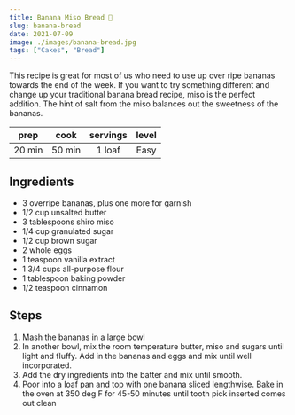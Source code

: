 ```yaml
---
title: Banana Miso Bread 🍌
slug: banana-bread
date: 2021-07-09
image: ./images/banana-bread.jpg
tags: ["Cakes", "Bread"]
---
```


<StyledParagraph>This recipe is great for most of us who need to use up over ripe bananas towards the end of the week. If you want to try something different and change up your traditional banana bread recipe, miso is the perfect addition. The hint of salt from the miso balances out the sweetness of the bananas.</StyledParagraph>

| prep | cook | servings | level |
| :--: | :--: | :------: | :---: |
| 20 min | 50 min |  1 loaf  | Easy  |

## Ingredients

- <ListItem>3 overripe bananas, plus one more for garnish</ListItem>
- <ListItem>1/2 cup unsalted butter</ListItem>
- <ListItem>3 tablespoons shiro miso</ListItem>
- <ListItem>1/4 cup granulated sugar</ListItem>
- <ListItem>1/2 cup brown sugar</ListItem>
- <ListItem>2 whole eggs</ListItem>
- <ListItem>1 teaspoon vanilla extract</ListItem>
- <ListItem>1 3/4 cups all-purpose flour</ListItem>
- <ListItem>1 tablespoon baking powder</ListItem>
- <ListItem>1/2 teaspoon cinnamon</ListItem>

## Steps
1. Mash the bananas in a large bowl
2. In another bowl, mix the room temperature butter, miso and sugars until light and fluffy. Add in the bananas and eggs and mix until well incorporated.
3. Add the dry ingredients into the batter and mix until smooth.
4. Poor into a loaf pan and top with one banana sliced lengthwise. Bake in the oven at 350 deg F for 45-50 minutes until tooth pick inserted comes out clean